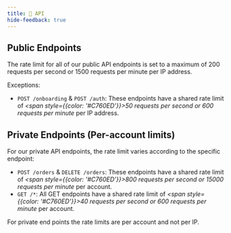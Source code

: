 ```yaml
---
title: 📱 API
hide-feedback: true
---
```


## Public Endpoints

The rate limit for all of our public API endpoints is set to a maximum of 200 requests per second or 1500 requests per minute per IP address.

Exceptions:

* `POST /onboarding` & `POST /auth`: These endpoints have a shared rate limit of _<span style={{color: '#C760ED'}}>50 requests per second or 600 requests per minute</span>_ per IP address.

## Private Endpoints (Per-account limits)

For our private API endpoints, the rate limit varies according to the specific endpoint:

* `POST /orders` & `DELETE /orders`: These endpoints have a shared rate limit of _<span style={{color: '#C760ED'}}>800 requests per second or 15000 requests per minute</span>_ per account.
* `GET /*`: All GET endpoints have a shared rate limit of _<span style={{color: '#C760ED'}}>40 requests per second or 600 requests per minute</span>_ per account.

For private end points the rate limits are per account and not per IP.
